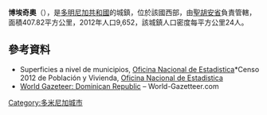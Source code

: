 {{Coord|18|46|12|N|70|58|48|W|display=title}}

'''博埃奇奧'''（{{lang-es|Bohechío}}），是[[多明尼加共和國|多明尼加共和國]]的城鎮，位於該國西部，由[[聖胡安省_(多明尼加共和國)|聖胡安省]]負責管轄，面積407.82平方公里，2012年人口9,652，該城鎮人口密度每平方公里24人。

==參考資料==
*Superficies a nivel de municipios, [https://web.archive.org/web/20090417021712/http://one.gob.do/index.php?option=com_content&task=view&id=63&Itemid=283 Oficina Nacional de Estadistica]*Censo 2012 de Población y Vivienda, [http://one.gob.do/ Oficina Nacional de Estadistica]{{Wayback|url=http://one.gob.do/index.php?option=com_content&task=view&id=63&Itemid=283 |date=20090417021712 }}
*[https://archive.today/20121204181725/http://world-gazetteer.com/wg.php?x=&men=gcis&lng=en&des=wg&geo=-65&srt=npan&col=abcdefghinoq&msz=1500&pt=c&va=x World Gazeteer: Dominican Republic] – World-Gazetteer.com

{{DominicanRepublic-geo-stub}}
[[Category:多米尼加城市|Category:多米尼加城市]]